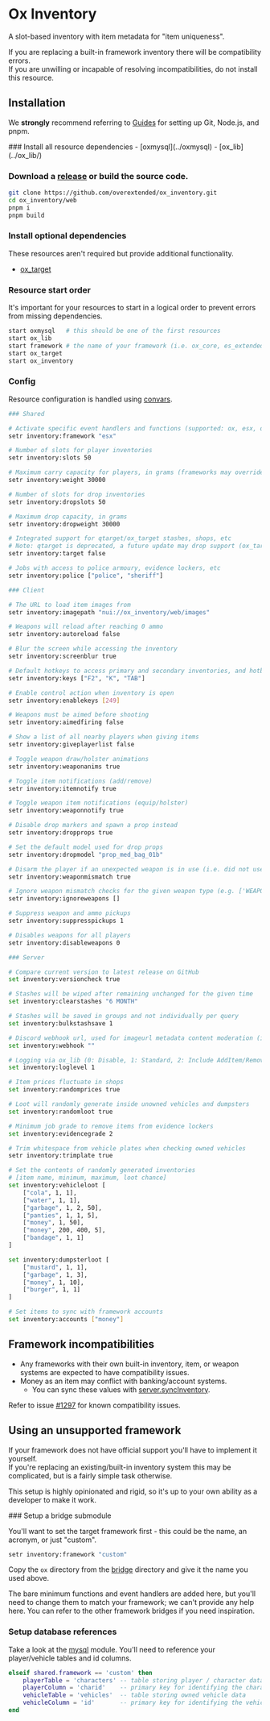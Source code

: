 
# Ox Inventory

<ResourceLinks repo="https://github.com/overextended/ox_inventory" />

A slot-based inventory with item metadata for "item uniqueness".

<Callout type="warning">

If you are replacing a built-in framework inventory there will be compatibility errors.  
If you are unwilling or incapable of resolving incompatibilities, do not install this resource.

</Callout>

## Installation

<Callout type="info">

We **strongly** recommend referring to [Guides](../guides) for setting up Git, Node.js, and pnpm.

</Callout>

<Steps>
### Install all resource dependencies
- [oxmysql](../oxmysql)
- [ox_lib](../ox_lib/)

### Download a [release](https://github.com/overextended/ox_inventory/releases) or build the source code.

```bash
git clone https://github.com/overextended/ox_inventory.git
cd ox_inventory/web
pnpm i
pnpm build
```

### Install optional dependencies

These resources aren't required but provide additional functionality.

- [ox_target](../ox_target/)

### Resource start order

It's important for your resources to start in a logical order to prevent errors from missing dependencies.

```bash
start oxmysql   # this should be one of the first resources
start ox_lib
start framework # the name of your framework (i.e. ox_core, es_extended, qbx_core)
start ox_target
start ox_inventory
```

### Config

Resource configuration is handled using [convars](https://docs.fivem.net/docs/scripting-reference/convars/).

```bash
### Shared

# Activate specific event handlers and functions (supported: ox, esx, qbx, nd)
setr inventory:framework "esx"

# Number of slots for player inventories
setr inventory:slots 50

# Maximum carry capacity for players, in grams (frameworks may override this)
setr inventory:weight 30000

# Number of slots for drop inventories
setr inventory:dropslots 50

# Maximum drop capacity, in grams
setr inventory:dropweight 30000

# Integrated support for qtarget/ox_target stashes, shops, etc
# Note: qtarget is deprecated, a future update may drop support (ox_target only, or gated features)
setr inventory:target false

# Jobs with access to police armoury, evidence lockers, etc
setr inventory:police ["police", "sheriff"]

### Client

# The URL to load item images from
setr inventory:imagepath "nui://ox_inventory/web/images"

# Weapons will reload after reaching 0 ammo
setr inventory:autoreload false

# Blur the screen while accessing the inventory
setr inventory:screenblur true

# Default hotkeys to access primary and secondary inventories, and hotbar
setr inventory:keys ["F2", "K", "TAB"]

# Enable control action when inventory is open
setr inventory:enablekeys [249]

# Weapons must be aimed before shooting
setr inventory:aimedfiring false

# Show a list of all nearby players when giving items
setr inventory:giveplayerlist false

# Toggle weapon draw/holster animations
setr inventory:weaponanims true

# Toggle item notifications (add/remove)
setr inventory:itemnotify true

# Toggle weapon item notifications (equip/holster)
setr inventory:weaponnotify true

# Disable drop markers and spawn a prop instead
setr inventory:dropprops true

# Set the default model used for drop props
setr inventory:dropmodel "prop_med_bag_01b"

# Disarm the player if an unexpected weapon is in use (i.e. did not use the weapon item)
setr inventory:weaponmismatch true

# Ignore weapon mismatch checks for the given weapon type (e.g. ['WEAPON_SHOVEL', 'WEAPON_HANDCUFFS'])
setr inventory:ignoreweapons []

# Suppress weapon and ammo pickups
setr inventory:suppresspickups 1

# Disables weapons for all players 
setr inventory:disableweapons 0

### Server

# Compare current version to latest release on GitHub
set inventory:versioncheck true

# Stashes will be wiped after remaining unchanged for the given time
set inventory:clearstashes "6 MONTH"

# Stashes will be saved in groups and not individually per query
set inventory:bulkstashsave 1

# Discord webhook url, used for imageurl metadata content moderation (image embeds)
set inventory:webhook ""

# Logging via ox_lib (0: Disable, 1: Standard, 2: Include AddItem/RemoveItem, and all shop purchases)
set inventory:loglevel 1

# Item prices fluctuate in shops
set inventory:randomprices true

# Loot will randomly generate inside unowned vehicles and dumpsters
set inventory:randomloot true

# Minimum job grade to remove items from evidence lockers
set inventory:evidencegrade 2

# Trim whitespace from vehicle plates when checking owned vehicles
setr inventory:trimplate true

# Set the contents of randomly generated inventories
# [item name, minimum, maximum, loot chance]
set inventory:vehicleloot [
    ["cola", 1, 1],
    ["water", 1, 1],
    ["garbage", 1, 2, 50],
    ["panties", 1, 1, 5],
    ["money", 1, 50],
    ["money", 200, 400, 5],
    ["bandage", 1, 1]
]

set inventory:dumpsterloot [
    ["mustard", 1, 1],
    ["garbage", 1, 3],
    ["money", 1, 10],
    ["burger", 1, 1]
]

# Set items to sync with framework accounts
set inventory:accounts ["money"]
```

</Steps>

## Framework incompatibilities

- Any frameworks with their own built-in inventory, item, or weapon systems are expected to have compatibility issues.
- Money as an item may conflict with banking/account systems.
  - You can sync these values with [server.syncInventory](https://github.com/overextended/ox_inventory/blob/aff8ef9e9ee3f93f177ce03b3f37895ff5781800/modules/bridge/nd/server.lua#L64-L77).

Refer to issue [#1297](https://github.com/overextended/ox_inventory/issues/1297) for known compatibility issues.

## Using an unsupported framework

If your framework does not have official support you'll have to implement it yourself.  
If you're replacing an existing/built-in inventory system this may be complicated, but is a fairly simple task otherwise.

This setup is highly opinionated and rigid, so it's up to your own ability as a developer to make it work.

<Steps>
### Setup a bridge submodule

You'll want to set the target framework first - this could be the name, an acronym, or just "custom".

```bash
setr inventory:framework "custom"
```

Copy the `ox` directory from the [bridge](https://github.com/overextended/ox_inventory/tree/main/modules/bridge) directory and give it the name you used above.

The bare minimum functions and event handlers are added here, but you'll need to change them to match your framework; we can't provide any help here. You can refer to the other framework bridges if you need inspiration.

### Setup database references

Take a look at the [mysql](https://github.com/overextended/ox_inventory/blob/main/modules/mysql/server.lua) module. You'll need to reference your player/vehicle tables and id columns.

```lua
elseif shared.framework == 'custom' then
    playerTable = 'characters' -- table storing player / character data
    playerColumn = 'charid'    -- primary key for identifying the character (i.e. identifier, citizenid, id)
    vehicleTable = 'vehicles'  -- table storing owned vehicle data
    vehicleColumn = 'id'       -- primary key for identifying the vehicle (i.e. plate, vin, id)
end
```

</Steps>
